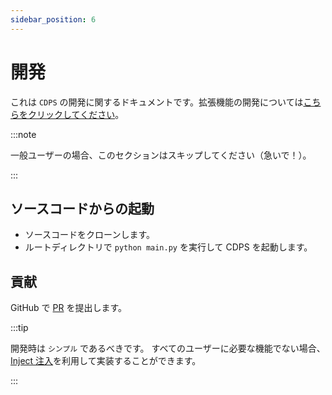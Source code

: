 ```yaml
---
sidebar_position: 6
---
```


# 開発

これは `CDPS` の開発に関するドキュメントです。拡張機能の開発については[こちらをクリックしてください](../plugin)。

:::note

一般ユーザーの場合、このセクションはスキップしてください（急いで！）。

:::

## ソースコードからの起動

- ソースコードをクローンします。
- ルートディレクトリで `python main.py` を実行して CDPS を起動します。

## 貢献

GitHub で [PR](https://github.com/ExpTechTW/CDPS/pulls) を提出します。

:::tip

開発時は `シンプル` であるべきです。
すべてのユーザーに必要な機能でない場合、[Inject 注入](../miscellaneous/inject)を利用して実装することができます。

:::
